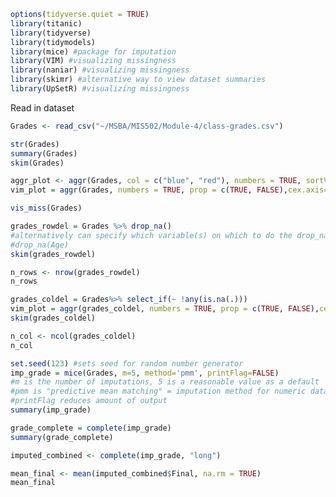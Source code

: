 ```{r}
options(tidyverse.quiet = TRUE)
library(titanic)
library(tidyverse)
library(tidymodels)
library(mice) #package for imputation
library(VIM) #visualizing missingness
library(naniar) #visualizing missingness
library(skimr) #alternative way to view dataset summaries
library(UpSetR) #visualizing missingness
```


Read in dataset   
```{r}
Grades <- read_csv("~/MSBA/MIS502/Module-4/class-grades.csv")

```

```{r}

str(Grades)
summary(Grades)
skim(Grades)

aggr_plot <- aggr(Grades, col = c("blue", "red"), numbers = TRUE, sortVars = TRUE, labels = names(Grades), cex.axis = 0.5, gap = 3)
vim_plot = aggr(Grades, numbers = TRUE, prop = c(TRUE, FALSE),cex.axis=.7)

vis_miss(Grades)

grades_rowdel = Grades %>% drop_na() 
#alternatively can specify which variable(s) on which to do the drop_na
#drop_na(Age)
skim(grades_rowdel)

n_rows <- nrow(grades_rowdel)
n_rows

grades_coldel = Grades%>% select_if(~ !any(is.na(.))) 
vim_plot = aggr(grades_coldel, numbers = TRUE, prop = c(TRUE, FALSE),cex.axis=.7)
skim(grades_coldel)

n_col <- ncol(grades_coldel)
n_col

set.seed(123) #sets seed for random number generator
imp_grade = mice(Grades, m=5, method='pmm', printFlag=FALSE)
#m is the number of imputations, 5 is a reasonable value as a default
#pmm is "predictive mean matching" = imputation method for numeric data
#printFlag reduces amount of output
summary(imp_grade)

grade_complete = complete(imp_grade) 
summary(grade_complete)

imputed_combined <- complete(imp_grade, "long")

mean_final <- mean(imputed_combined$Final, na.rm = TRUE)
mean_final

```

